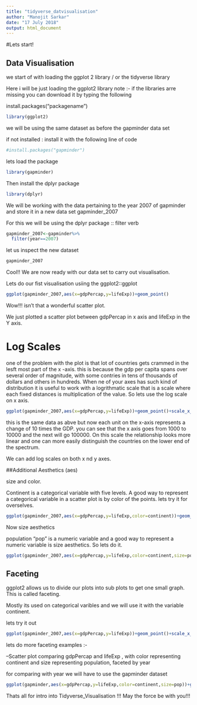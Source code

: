 ```yaml
---
title: "tidyverse_datvisualisation"
author: "Manojit Sarkar"
date: "17 July 2018"
output: html_document
---
```


#Lets start!

## Data Visualisation

we start of with loading the ggplot 2 library / or the tidyverse library

Here i will be just loading the ggplot2 library 
note :- if the libraries arre missing you can download it by typing the following 

install.packages("packagename")


```r
library(ggplot2)
```

we will be using the same dataset as before the gapminder data set

if not installed : install it with the following line of code

```r
#install.packages("gapminder")
```

lets load the package

```r
library(gapminder)
```


Then install the dplyr package



```r
library(dplyr)
```
We will be working with the data pertaining to the year 2007 of gapminder and store it in a new data set gapminder_2007

For this we will be using the dplyr package :: filter verb

```r
gapminder_2007<-gapminder%>%
  filter(year==2007)
```

let us inspect the new dataset
```r
gapminder_2007
```

Cool!! We are now ready with our data set to carry out visualisation.


Lets do our fist visualisation usiing the ggplot2::ggplot

```r
ggplot(gapminder_2007,aes(x=gdpPercap,y=lifeExp))+geom_point()
```

Wow!!! isn't that a wonderful scatter plot.

We just plotted a scatter plot between gdpPercap in x axis and lifeExp in the Y  axis.

# Log Scales


one of the problem with the plot is that lot of countries gets crammed in the lesft most part of the x -axis. this is because the gdp per capita spans over several order of magnitude, with some contries in tens of thousands of dollars and others in hundreds. When ne of your axes has such kind of distribution it is useful to work with a logrithmatic scale that is a scale where each fixed distances is multiplication of the value. So lets use the log scale on x axis.


```r
ggplot(gapminder_2007,aes(x=gdpPercap,y=lifeExp))+geom_point()+scale_x_log10()
```



this is the same data as abve but now each unit on the x-axis represents a change of 10 times the GDP. you can see that the x axis goes from 1000 to 10000 and the next will go 100000.
On this scale the relationship looks more linear and one can more easily distinguish the countries on the lower end of the spectrum.

We can add log scales on both x nd y axes.


##Additional Aesthetics (aes)

size and color.

Continent is a categorical variable with five levels. A good way to represent a categorical variable in a scatter plot is by color of the points.
lets try it for overselves.

```r
ggplot(gapminder_2007,aes(x=gdpPercap,y=lifeExp,color=continent))+geom_point()+scale_x_log10()
```

Now size aesthetics

population "pop" is a numeric variable and a good way to represent a numeric variable is size aesthetics. So lets do it.

```r
ggplot(gapminder_2007,aes(x=gdpPercap,y=lifeExp,color=continent,size=pop))+geom_point()+scale_x_log10()
```

## Faceting

ggplot2 allows us to divide our plots into sub plots to get one small graph. This is called faceting.

Mostly its used on categorical varibles and we will use it with the variable continent.

lets try it out

```r
ggplot(gapminder_2007,aes(x=gdpPercap,y=lifeExp))+geom_point()+scale_x_log10()+facet_wrap(~continent)
```

lets do more faceting examples :-


--Scatter plot comparing gdpPercap and lifeExp , with color representing continent and size representing population, faceted by year

for comparing with year we will have to use the gapminder dataset 

```r
ggplot(gapminder,aes(x=gdpPercap,y=lifeExp,color=continent,size=pop))+geom_point()+scale_x_log10()+facet_wrap(~year)
```

Thats all for intro into Tidyverse_Visualisation !!! May the force be with you!!!